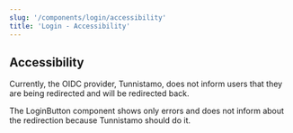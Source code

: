 ```yaml
---
slug: '/components/login/accessibility'
title: 'Login - Accessibility'
---
```




## Accessibility

Currently, the OIDC provider, Tunnistamo, does not inform users that they are being redirected and will be redirected back.

The <InternalLink href="/components/login/usage/#loginbutton">LoginButton</InternalLink> component shows only errors and does not inform about the redirection because Tunnistamo should do it.
